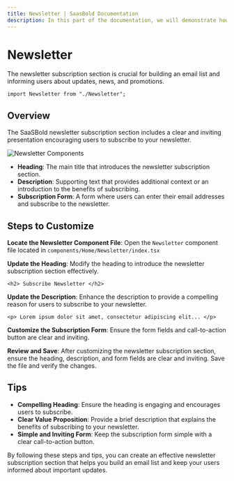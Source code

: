 ```yaml
---
title: Newsletter | SaasBold Documentation
description: In this part of the documentation, we will demonstrate how to customize the newsletter subscription section of the SaaSBold boilerplate.
---
```


# Newsletter

The newsletter subscription section is crucial for building an email list and informing users about updates, news, and promotions.

```tsx
import Newsletter from "./Newsletter";
```

## Overview

The SaaSBold newsletter subscription section includes a clear and inviting presentation encouraging users to subscribe to your newsletter.

![Newsletter Components](/images/docs/ui-customization/newsletter.png)

- **Heading**: The main title that introduces the newsletter subscription section.
- **Description**: Supporting text that provides additional context or an introduction to the benefits of subscribing.
- **Subscription Form**: A form where users can enter their email addresses and subscribe to the newsletter.

## Steps to Customize

**Locate the Newsletter Component File**: Open the `Newsletter` component file located in `components/Home/Newsletter/index.tsx`

**Update the Heading**: Modify the heading to introduce the newsletter subscription section effectively.

```tsx
<h2> Subscribe Newsletter </h2>
```

**Update the Description**: Enhance the description to provide a compelling reason for users to subscribe to your newsletter.

```tsx
<p> Lorem ipsum dolor sit amet, consectetur adipiscing elit... </p>
```

**Customize the Subscription Form**: Ensure the form fields and call-to-action button are clear and inviting.

**Review and Save**: After customizing the newsletter subscription section, ensure the heading, description, and form fields are clear and inviting. Save the file and verify the changes.

## Tips

- **Compelling Heading**: Ensure the heading is engaging and encourages users to subscribe.
- **Clear Value Proposition**: Provide a brief description that explains the benefits of subscribing to your newsletter.
- **Simple and Inviting Form**: Keep the subscription form simple with a clear call-to-action button.

By following these steps and tips, you can create an effective newsletter subscription section that helps you build an email list and keep your users informed about important updates.
